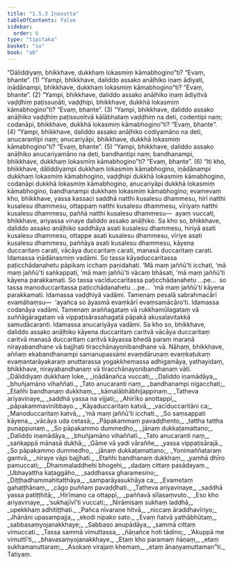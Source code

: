 ```yaml
---
title: "1.5.3 Iṇasutta"
tableOfContents: false
sidebar:
  order: 6
type: "tipitaka"
basket: "su"
book: "a6"
---
```



<DynamicBreadcrumb />

<Division number="45" book="a6">

<Paragraph number="322" book="a6">
“Dāliddiyaṃ, bhikkhave, dukkhaṃ lokasmiṃ kāmabhogino”ti? “Evaṃ, bhante”. (1)
</Paragraph>

<Paragraph number="323" book="a6">
“Yampi, bhikkhave, daliddo assako anāḷhiko iṇaṃ ādiyati, iṇādānampi, bhikkhave, dukkhaṃ lokasmiṃ kāmabhogino”ti? “Evaṃ, bhante”. (2)
</Paragraph>

<Paragraph number="324" book="a6">
“Yampi, bhikkhave, daliddo assako anāḷhiko iṇaṃ ādiyitvā vaḍḍhiṃ paṭissuṇāti, vaḍḍhipi, bhikkhave, dukkhā lokasmiṃ kāmabhogino”ti? “Evaṃ, bhante”. (3)
</Paragraph>

<Paragraph number="325" book="a6">
“Yampi, bhikkhave, daliddo assako anāḷhiko vaḍḍhiṃ paṭissuṇitvā kālābhataṃ vaḍḍhiṃ na deti, codentipi naṃ; codanāpi, bhikkhave, dukkhā lokasmiṃ kāmabhogino”ti? “Evaṃ, bhante”. (4)
</Paragraph>

<Paragraph number="326" book="a6">
“Yampi, bhikkhave, daliddo assako anāḷhiko codiyamāno na deti, anucarantipi naṃ; anucariyāpi, bhikkhave, dukkhā lokasmiṃ kāmabhogino”ti? “Evaṃ, bhante”. (5)
</Paragraph>

<Paragraph number="327" book="a6">
“Yampi, bhikkhave, daliddo assako anāḷhiko anucariyamāno na deti, bandhantipi naṃ; bandhanampi, bhikkhave, dukkhaṃ lokasmiṃ kāmabhogino”ti? “Evaṃ, bhante”. (6)
</Paragraph>

<Paragraph number="328" book="a6">
“Iti kho, bhikkhave, dāliddiyampi dukkhaṃ lokasmiṃ kāmabhogino, iṇādānampi dukkhaṃ lokasmiṃ kāmabhogino, vaḍḍhipi dukkhā lokasmiṃ kāmabhogino, codanāpi dukkhā lokasmiṃ kāmabhogino, anucariyāpi dukkhā lokasmiṃ kāmabhogino, bandhanampi dukkhaṃ lokasmiṃ kāmabhogino; evamevaṃ kho, bhikkhave, yassa kassaci saddhā natthi kusalesu dhammesu, hirī natthi kusalesu dhammesu, ottappaṃ natthi kusalesu dhammesu, vīriyaṃ natthi kusalesu dhammesu, paññā natthi kusalesu dhammesu—  ayaṃ vuccati, bhikkhave, ariyassa vinaye daliddo assako anāḷhiko.
</Paragraph>

<Paragraph number="329" book="a6">
Sa kho so, bhikkhave, daliddo assako anāḷhiko saddhāya asati kusalesu dhammesu, hiriyā asati kusalesu dhammesu, ottappe asati kusalesu dhammesu, vīriye asati kusalesu dhammesu, paññāya asati kusalesu dhammesu, kāyena duccaritaṃ carati, vācāya duccaritaṃ carati, manasā duccaritaṃ carati. Idamassa iṇādānasmiṃ vadāmi.
</Paragraph>

<Paragraph number="330" book="a6">
So tassa kāyaduccaritassa paṭicchādanahetu pāpikaṃ icchaṃ paṇidahati. ‘Mā maṃ jaññū’ti icchati, ‘mā maṃ jaññū’ti saṅkappati, ‘mā maṃ jaññū’ti vācaṃ bhāsati, ‘mā maṃ jaññū’ti kāyena parakkamati. So tassa vacīduccaritassa paṭicchādanahetu …pe…  so tassa manoduccaritassa paṭicchādanahetu …pe…  ‘mā maṃ jaññū’ti kāyena parakkamati. Idamassa vaḍḍhiyā vadāmi.
</Paragraph>

<Paragraph number="331" book="a6">
Tamenaṃ pesalā sabrahmacārī evamāhaṃsu—  ‘ayañca so āyasmā evaṃkārī evaṃsamācāro’ti. Idamassa codanāya vadāmi.
</Paragraph>

<Paragraph number="332" book="a6">
Tamenaṃ araññagataṃ vā rukkhamūlagataṃ vā suññāgāragataṃ vā vippaṭisārasahagatā pāpakā akusalavitakkā samudācaranti. Idamassa anucariyāya vadāmi.
</Paragraph>

<Paragraph number="333" book="a6">
Sa kho so, bhikkhave, daliddo assako anāḷhiko kāyena duccaritaṃ caritvā vācāya duccaritaṃ caritvā manasā duccaritaṃ caritvā kāyassa bhedā paraṃ maraṇā nirayabandhane vā bajjhati tiracchānayonibandhane vā. Nāhaṃ, bhikkhave, aññaṃ ekabandhanampi samanupassāmi evaṃdāruṇaṃ evaṃkaṭukaṃ evaṃantarāyakaraṃ anuttarassa yogakkhemassa adhigamāya, yathayidaṃ, bhikkhave, nirayabandhanaṃ vā tiracchānayonibandhanaṃ vāti.
</Paragraph>

<Paragraph number="334" type="verses" book="a6">
_Dāliddiyaṃ dukkhaṃ loke,_  
_iṇādānañca vuccati;_  
_Daliddo iṇamādāya,_  
_bhuñjamāno vihaññati._  

</Paragraph>

<Paragraph number="335" type="verses" book="a6">
_Tato anucaranti naṃ,_  
_bandhanampi nigacchati;_  
_Etañhi bandhanaṃ dukkhaṃ,_  
_kāmalābhābhijappinaṃ._  

</Paragraph>

<Paragraph number="336" type="verses" book="a6">
_Tatheva ariyavinaye,_  
_saddhā yassa na vijjati;_  
_Ahirīko anottappī,_  
_pāpakammavinibbayo._  

</Paragraph>

<Paragraph number="337" type="verses" book="a6">
_Kāyaduccaritaṃ katvā,_  
_vacīduccaritāni ca;_  
_Manoduccaritaṃ katvā,_  
_‘mā maṃ jaññū’ti icchati._  

</Paragraph>

<Paragraph number="338" type="verses" book="a6">
_So saṃsappati kāyena,_  
_vācāya uda cetasā;_  
_Pāpakammaṃ pavaḍḍhento,_  
_tattha tattha punappunaṃ._  

</Paragraph>

<Paragraph number="339" type="verses" book="a6">
_So pāpakammo dummedho,_  
_jānaṃ dukkaṭamattano;_  
_Daliddo iṇamādāya,_  
_bhuñjamāno vihaññati._  

</Paragraph>

<Paragraph number="340" type="verses" book="a6">
_Tato anucaranti naṃ,_  
_saṅkappā mānasā dukhā;_  
_Gāme vā yadi vāraññe,_  
_yassa vippaṭisārajā._  

</Paragraph>

<Paragraph number="341" type="verses" book="a6">
_So pāpakammo dummedho,_  
_jānaṃ dukkaṭamattano;_  
_Yonimaññataraṃ gantvā,_  
_niraye vāpi bajjhati._  

</Paragraph>

<Paragraph number="342" type="verses" book="a6">
_Etañhi bandhanaṃ dukkhaṃ,_  
_yamhā dhīro pamuccati;_  
_Dhammaladdhehi bhogehi,_  
_dadaṃ cittaṃ pasādayaṃ._  

</Paragraph>

<Paragraph number="343" type="verses" book="a6">
_Ubhayattha kaṭaggāho,_  
_saddhassa gharamesino;_  
_Diṭṭhadhammahitatthāya,_  
_samparāyasukhāya ca;_  
_Evametaṃ gahaṭṭhānaṃ,_  
_cāgo puññaṃ pavaḍḍhati._  

</Paragraph>

<Paragraph number="344" type="verses" book="a6">
_Tatheva ariyavinaye,_  
_saddhā yassa patiṭṭhitā;_  
_Hirīmano ca ottappī,_  
_paññavā sīlasaṃvuto._  

</Paragraph>

<Paragraph number="345" type="verses" book="a6">
_Eso kho ariyavinaye,_  
_‘sukhajīvī’ti vuccati;_  
_Nirāmisaṃ sukhaṃ laddhā,_  
_upekkhaṃ adhitiṭṭhati._  

</Paragraph>

<Paragraph number="346" type="verses" book="a6">
_Pañca nīvaraṇe hitvā,_  
_niccaṃ āraddhavīriyo;_  
_Jhānāni upasampajja,_  
_ekodi nipako sato._  

</Paragraph>

<Paragraph number="347" type="verses" book="a6">
_Evaṃ ñatvā yathābhūtaṃ,_  
_sabbasaṃyojanakkhaye;_  
_Sabbaso anupādāya,_  
_sammā cittaṃ vimuccati._  

</Paragraph>

<Paragraph number="348" type="verses" book="a6">
_Tassa sammā vimuttassa,_  
_ñāṇañce hoti tādino;_  
_‘Akuppā me vimuttī’ti,_  
_bhavasaṃyojanakkhaye._  

</Paragraph>

<Paragraph number="349" type="verses" book="a6">
_Etaṃ kho paramaṃ ñāṇaṃ,_  
_etaṃ sukhamanuttaraṃ;_  
_Asokaṃ virajaṃ khemaṃ,_  
_etaṃ ānaṇyamuttaman”ti._  


</Paragraph>
</Division>

<Paragraph number="350" type="center" book="a6">
Tatiyaṃ.
</Paragraph>